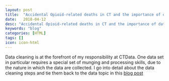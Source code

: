 ```yaml
---
layout: post
title:  "Accidental Opioid-related deaths in CT and the importance of data cleaning"
date:   2018-04-12
desc: "Accidental Opioid-related deaths in CT and the importance of data cleaning"
keywords: "blog"
categories: [HTML]
tags: []
icon: icon-html
---
```


Data cleaning is at the forefront of my responsibility at CTData. One data set in particular requires a special set of munging and processing skills, due to the nature in which the data are collected. I go into detail about the data cleaning steps and tie them back to the data topic in this [blog post](http://ctdata.org/news/accidental-opioid-related-deaths-ct-and-importance-data-cleaning/>. (Originally posted to <http://ctdata.org/news/) on 03/22/2018)

